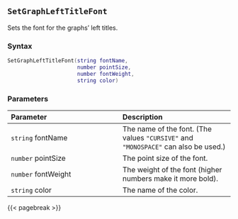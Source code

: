 ## `SetGraphLeftTitleFont`

Sets the font for the graphs' left titles.

### Syntax {-}

``` .lua
SetGraphLeftTitleFont(string fontName,
                      number pointSize,
                      number fontWeight,
                      string color)
```


### Parameters {-}

**Parameter** | **Description**
| :-- | :-- |
|`string` fontName | The name of the font. (The values `"CURSIVE"` and `"MONOSPACE"` can also be used.) | 
|`number` pointSize | The point size of the font. | 
|`number` fontWeight | The weight of the font (higher numbers make it more bold). | 
|`string` color | The name of the color. |


{{< pagebreak >}}